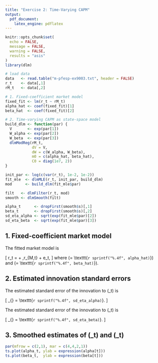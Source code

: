 ```yaml
---
title: "Exercise 2: Time-Varying CAPM"
output:
  pdf_document:
    latex_engine: pdflatex
---
```


```r
knitr::opts_chunk$set(
  echo = FALSE,
  message = FALSE,
  warning = FALSE,
  results = "asis"
)
library(dlm)

# load data
data   <- read.table("m-pfesp-ex9003.txt", header = FALSE)
r_t    <- data[,1]
rM_t   <- data[,2]

# 1. Fixed-coefficient market model
fixed_fit <- lm(r_t ~ rM_t)
alpha_hat <- coef(fixed_fit)[1]
beta_hat  <- coef(fixed_fit)[2]

# 2. Time-varying CAPM as state-space model
build_dlm <- function(par) {
  V       <- exp(par[1])
  W_alpha <- exp(par[2])
  W_beta  <- exp(par[3])
  dlmModReg(rM_t,
            dV = V,
            dW = c(W_alpha, W_beta),
            m0 = c(alpha_hat, beta_hat),
            C0 = diag(1e7, 2))
}

init_par <- log(c(var(r_t), 1e-2, 1e-2))
fit_mle  <- dlmMLE(r_t, init_par, build_dlm)
mod      <- build_dlm(fit_mle$par)

filt   <- dlmFilter(r_t, mod)
smooth <- dlmSmooth(filt)

alpha_t      <- dropFirst(smooth$s)[,1]
beta_t       <- dropFirst(smooth$s)[,2]
sd_eta_alpha <- sqrt(exp(fit_mle$par)[2])
sd_eta_beta  <- sqrt(exp(fit_mle$par)[3])
```

## 1. Fixed-coefficient market model

The fitted market model is

\[
  r_t = \hat\alpha + \hat\beta\,r_{M,t} + e_t,
\]
where
\(\hat\alpha = \texttt{`r sprintf("%.4f", alpha_hat)`}\)
and
\(\hat\beta = \texttt{`r sprintf("%.4f", beta_hat)`}\).

## 2. Estimated innovation standard errors

The estimated standard error of the innovation to \(\alpha_t\) is

\[
  \widehat\sigma_{\eta}
  = \texttt{`r sprintf("%.4f", sd_eta_alpha)`}.
\]

The estimated standard error of the innovation to \(\beta_t\) is

\[
  \widehat\sigma_{\varepsilon}
  = \texttt{`r sprintf("%.4f", sd_eta_beta)`}.
\]

## 3. Smoothed estimates of \(\alpha_t\) and \(\beta_t\)

```r
par(mfrow = c(2,1), mar = c(4,4,2,1))
ts.plot(alpha_t, ylab = expression(alpha[t]))
ts.plot(beta_t,  ylab = expression(beta[t]))
```
